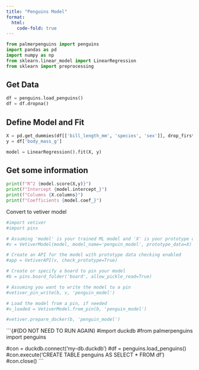 ```yaml
---
title: "Penguins Model"
format:
  html:
    code-fold: true
---
```


```python
from palmerpenguins import penguins
import pandas as pd
import numpy as np
from sklearn.linear_model import LinearRegression
from sklearn import preprocessing
```

## Get Data

```python
df = penguins.load_penguins()
df = df.dropna()
```

## Define Model and Fit

```python
X = pd.get_dummies(df[['bill_length_mm', 'species', 'sex']], drop_first = True)
y = df['body_mass_g']

model = LinearRegression().fit(X, y)
```

## Get some information

```python
print(f"R^2 {model.score(X,y)}")
print(f"Intercept {model.intercept_}")
print(f"Columns {X.columns}")
print(f"Coefficients {model.coef_}")
```

Convert to vetiver model

```python
#import vetiver
#import pins

# Assuming 'model' is your trained ML model and 'X' is your prototype data
#v = VetiverModel(model, model_name='penguin_model', prototype_data=X)

# Create an API for the model with prototype data checking enabled
#app = VetiverAPI(v, check_prototype=True)

# Create or specify a board to pin your model
#b = pins.board_folder('board', allow_pickle_read=True)

# Assuming you want to write the model to a pin
#vetiver_pin_write(b, v, 'penguin_model')

# Load the model from a pin, if needed
#v_loaded = VetiverModel.from_pin(b, 'penguin_model')

#vetiver.prepare_docker(b, 'penguin_model')
```

```{#{DO NOT NEED TO RUN AGAIN}
#import duckdb
#from palmerpenguins import penguins

#con = duckdb.connect('my-db.duckdb')
#df = penguins.load_penguins()
#con.execute('CREATE TABLE penguins AS SELECT * FROM df')
#con.close()
```
